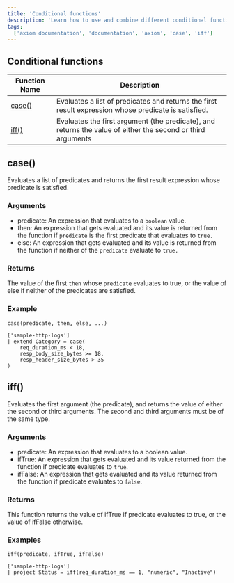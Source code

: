 ```yaml
---
title: 'Conditional functions'
description: 'Learn how to use and combine different conditional functions in APL'
tags:
  ['axiom documentation', 'documentation', 'axiom', 'case', 'iff']
---
```


## Conditional functions

| **Function Name**   | **Description**                                                                                      |
| ----------------- |  ------------------------------------------------------------------------------------------------- |
| [case()](<#case()>) | Evaluates a list of predicates and returns the first result expression whose predicate is satisfied. |
| [iff()](<#iff()>) | Evaluates the first argument (the predicate), and returns the value of either the second or third arguments |

## case()

Evaluates a list of predicates and returns the first result expression whose predicate is satisfied.

### Arguments

- predicate: An expression that evaluates to a `boolean` value.
- then: An expression that gets evaluated and its value is returned from the function if `predicate` is the first predicate that evaluates to `true.`
- else: An expression that gets evaluated and its value is returned from the function if neither of the `predicate` evaluate to `true.`

### Returns

The value of the first `then` whose `predicate` evaluates to true, or the value of else if neither of the predicates are satisfied.

### Example

```kusto
case(predicate, then, else, ...)
```

```kusto
['sample-http-logs']
| extend Category = case(
    req_duration_ms < 18,
    resp_body_size_bytes >= 18, 
    resp_header_size_bytes > 35
)
```

<RunInPlayGround 
    href="https://play.axiom.co/axiom-play-qf1k/explorer?initForm=%7B%22apl%22%3A%22%5B%27sample-http-logs%27%5D%5Cn%7C%20extend%20Category%20%3D%20case%28%5Cn%20%20%20%20req_duration_ms%20%3C%2018%2C%5Cn%20%20%20%20resp_body_size_bytes%20%3E%3D%2018%2C%20%5Cn%20%20%20%20resp_header_size_bytes%20%3E%2035%5Cn%29%22%2C%22queryOptions%22%3A%7B%22quickRange%22%3A%2230d%22%7D%7D" 
    target="_blank" 
    rel="noopener noreferrer"
/>

## iff()

Evaluates the first argument (the predicate), and returns the value of either the second or third arguments. The second and third arguments must be of the same type.

### Arguments 

- predicate: An expression that evaluates to a boolean value.
- ifTrue: An expression that gets evaluated and its value returned from the function if predicate evaluates to `true`.
- ifFalse: An expression that gets evaluated and its value returned from the function if predicate evaluates to `false`.

### Returns 

This function returns the value of ifTrue if predicate evaluates to true, or the value of ifFalse otherwise.

### Examples 

```kusto
iff(predicate, ifTrue, ifFalse)
```

```kusto
['sample-http-logs']
| project Status = iff(req_duration_ms == 1, "numeric", "Inactive")
```

<RunInPlayGround 
    href="https://play.axiom.co/axiom-play-qf1k/explorer?initForm=%7B%22apl%22%3A%22%5B'sample-http-logs'%5D%5Cn%7C%20project%20Status%20%3D%20iff%28req_duration_ms%20%3D%3D%201%2C%20%5C%22numeric%5C%22%2C%20%5C%22Inactive%5C%22%29%22%7D" 
    target="_blank" 
    rel="noopener noreferrer"
/>